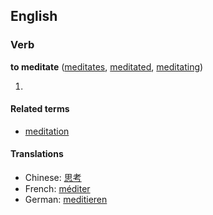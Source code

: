 ==English==
===Verb===
'''to meditate''' ([[meditates]], [[meditated]], [[meditating]])

#

====Related terms====
*[[meditation]]

====Translations====
*Chinese: [[思考]]
*French: [[méditer]]
*German: [[meditieren]]

{{stub}}